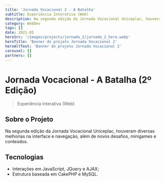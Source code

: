 ```yaml
---
title: 'Jornada Vocacional 2 - A Batalha'
subtitle: Experiência Interativa (Web)
description: Na segunda edição da Jornada Vocacional Uniceplac, houveram diversas melhorias na interface e navegação, além de novos desafios, minigames e conteúdos.
category: WebDev
tags: []
date: 2021-05
heroSrc: '/images/projects/jornada_2/jornada_2_hero.webp'
heroTitle: 'Banner do projeto Jornada Vocacional 2'
heroAltText: 'Banner do projeto Jornada Vocacional 2'
carousel: []
partners: []
---
```


# Jornada Vocacional - A Batalha (2º Edição)

> Experiência Interativa (Web)

## Sobre o Projeto

Na segunda edição da Jornada Vocacional Uniceplac, houveram diversas melhorias na interface e navegação, além de novos desafios, minigames e conteúdos. 

## Tecnologias

- Interações em JavaScript, JQuery e AJAX;
- Estrutura baseada em CakePHP e MySQL.